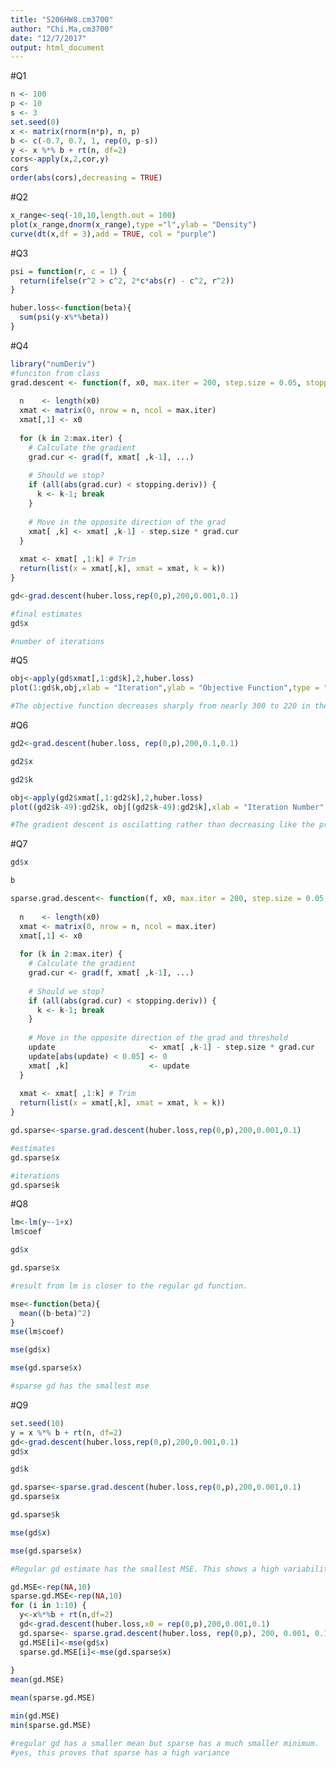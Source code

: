 ```yaml
---
title: "5206HW8.cm3700"
author: "Chi.Ma,cm3700"
date: "12/7/2017"
output: html_document
---
```

#Q1
```r

n <- 100
p <- 10
s <- 3
set.seed(0)
x <- matrix(rnorm(n*p), n, p)
b <- c(-0.7, 0.7, 1, rep(0, p-s))
y <- x %*% b + rt(n, df=2)
cors<-apply(x,2,cor,y)
cors
order(abs(cors),decreasing = TRUE)
```
#Q2
```r
x_range<-seq(-10,10,length.out = 100)
plot(x_range,dnorm(x_range),type ="l",ylab = "Density")
curve(dt(x,df = 3),add = TRUE, col = "purple")
```
#Q3
```r
psi = function(r, c = 1) {
  return(ifelse(r^2 > c^2, 2*c*abs(r) - c^2, r^2))
}

huber.loss<-function(beta){
  sum(psi(y-x%*%beta))
}
```
#Q4
```r
library("numDeriv")
#funciton from class
grad.descent <- function(f, x0, max.iter = 200, step.size = 0.05, stopping.deriv = 0.01, ...) {
  
  n    <- length(x0)
  xmat <- matrix(0, nrow = n, ncol = max.iter)
  xmat[,1] <- x0
  
  for (k in 2:max.iter) {
    # Calculate the gradient
    grad.cur <- grad(f, xmat[ ,k-1], ...) 
    
    # Should we stop?
    if (all(abs(grad.cur) < stopping.deriv)) {
      k <- k-1; break
    }
    
    # Move in the opposite direction of the grad
    xmat[ ,k] <- xmat[ ,k-1] - step.size * grad.cur
  }
  
  xmat <- xmat[ ,1:k] # Trim
  return(list(x = xmat[,k], xmat = xmat, k = k))
}

gd<-grad.descent(huber.loss,rep(0,p),200,0.001,0.1)
```

```r
#final estimates
gd$x
```

```r
#number of iterations
```
#Q5
```r
obj<-apply(gd$xmat[,1:gd$k],2,huber.loss)
plot(1:gd$k,obj,xlab = "Iteration",ylab = "Objective Function",type = "l")
```

```r
#The objective function decreases sharply from nearly 300 to 220 in the first 40 iteration. Then the progress slows down and the decreases become smaller.
```

#Q6
```r
gd2<-grad.descent(huber.loss, rep(0,p),200,0.1,0.1)
```

```r
gd2$x
```

```r
gd2$k
```

```r
obj<-apply(gd2$xmat[,1:gd2$k],2,huber.loss)
plot((gd2$k-49):gd2$k, obj[(gd2$k-49):gd2$k],xlab = "Iteration Number",ylab = "Objective Function",type = "l")
```

```r
#The gradient descent is oscilatting rather than decreasing like the previous one. The estimates seems to be bouncing back and forth around 3000 and 1000
```
#Q7
```r
gd$x
```

```r
b
```

```r
sparse.grad.descent<- function(f, x0, max.iter = 200, step.size = 0.05, stopping.deriv = 0.01, ...) {
  
  n    <- length(x0)
  xmat <- matrix(0, nrow = n, ncol = max.iter)
  xmat[,1] <- x0
  
  for (k in 2:max.iter) {
    # Calculate the gradient
    grad.cur <- grad(f, xmat[ ,k-1], ...) 
    
    # Should we stop?
    if (all(abs(grad.cur) < stopping.deriv)) {
      k <- k-1; break
    }
    
    # Move in the opposite direction of the grad and threshold
    update                     <- xmat[ ,k-1] - step.size * grad.cur
    update[abs(update) < 0.05] <- 0
    xmat[ ,k]                  <- update
  }
  
  xmat <- xmat[ ,1:k] # Trim
  return(list(x = xmat[,k], xmat = xmat, k = k))
}

gd.sparse<-sparse.grad.descent(huber.loss,rep(0,p),200,0.001,0.1)


```

```r
#estimates
gd.sparse$x
```

```r
#iterations
gd.sparse$k
```
#Q8
```r
lm<-lm(y~-1+x)
lm$coef

```

```r
gd$x
```

```r
gd.sparse$x
```

```r
#result from lm is closer to the regular gd function.
```

```r
mse<-function(beta){
  mean((b-beta)^2)
}
mse(lm$coef)
```

```r
mse(gd$x)
```

```r
mse(gd.sparse$x)
```

```r
#sparse gd has the smallest mse
```
#Q9
```r
set.seed(10)
y = x %*% b + rt(n, df=2)
gd<-grad.descent(huber.loss,rep(0,p),200,0.001,0.1)
gd$x
```

```r
gd$k
```

```r
gd.sparse<-sparse.grad.descent(huber.loss,rep(0,p),200,0.001,0.1)
gd.sparse$x
```

```r
gd.sparse$k
```

```r
mse(gd$x)
```

```r
mse(gd.sparse$x)
```

```r
#Regular gd estimate has the smallest MSE. This shows a high variability in sparse estimate.
```

```r

gd.MSE<-rep(NA,10)
sparse.gd.MSE<-rep(NA,10)
for (i in 1:10) {
  y<-x%*%b + rt(n,df=2)
  gd<-grad.descent(huber.loss,x0 = rep(0,p),200,0.001,0.1)
  gd.sparse<- sparse.grad.descent(huber.loss, rep(0,p), 200, 0.001, 0.1)
  gd.MSE[i]<-mse(gd$x)
  sparse.gd.MSE[i]<-mse(gd.sparse$x)
  
}
mean(gd.MSE)
```

```r
mean(sparse.gd.MSE)
```

```r
min(gd.MSE)
min(sparse.gd.MSE)
```

```r
#regular gd has a smaller mean but sparse has a much smaller minimum.
#yes, this proves that sparse has a high variance
```



